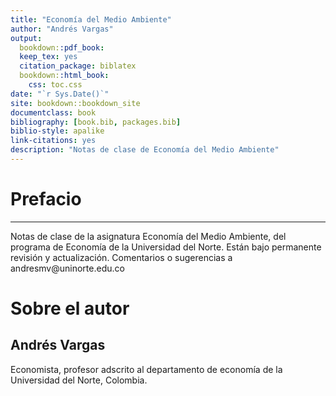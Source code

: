 ```yaml
--- 
title: "Economía del Medio Ambiente"
author: "Andrés Vargas"
output:
  bookdown::pdf_book:
  keep_tex: yes
  citation_package: biblatex
  bookdown::html_book:
    css: toc.css
date: "`r Sys.Date()`"
site: bookdown::bookdown_site
documentclass: book
bibliography: [book.bib, packages.bib]
biblio-style: apalike
link-citations: yes
description: "Notas de clase de Economía del Medio Ambiente"
---
```


# Prefacio {-}

---

Notas de clase de la asignatura Economía del Medio Ambiente, del programa de Economía de la Universidad del Norte. Están bajo permanente revisión y actualización. Comentarios o sugerencias a andresmv@uninorte.edu.co

# Sobre el autor {-}

## Andrés Vargas {-}

Economista, profesor adscrito al departamento de economía de la Universidad del Norte, Colombia. 
